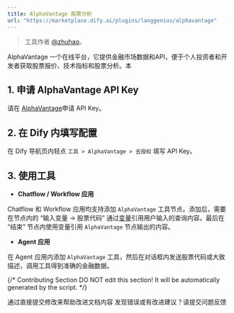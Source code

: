 ```yaml
---
title: AlphaVantage 股票分析
url: "https://marketplace.dify.ai/plugins/langgenius/alphavantage"
---
```


> 工具作者 [@zhuhao](https://github.com/hwzhuhao)。

AlphaVantage 一个在线平台，它提供金融市场数据和API，便于个人投资者和开发者获取股票报价、技术指标和股票分析。本

## 1. 申请 AlphaVantage API Key

请在 [AlphaVantage](https://www.alphavantage.co/support/#api-key)申请 API Key。

## 2. 在 Dify 内填写配置

在 Dify 导航页内轻点 `工具 > AlphaVantage > 去授权` 填写 API Key。

## 3. 使用工具

- **Chatflow / Workflow 应用**

Chatflow 和 Workflow 应用均支持添加 `AlphaVantage` 工具节点。添加后，需要在节点内的 “输入变量 → 股票代码” 通过[变量](/zh-hans/user-guide/build-app/flow-app/variables)引用用户输入的查询内容。最后在 “结束” 节点内使用变量引用 `AlphaVantage` 节点输出的内容。

- **Agent 应用**

在 Agent 应用内添加 `AlphaVantage` 工具，然后在对话框内发送股票代码或大致描述，调用工具得到准确的金融数据。

{/*
Contributing Section
DO NOT edit this section!
It will be automatically generated by the script.
*/}

<CardGroup cols="2">
    <Card
        title="编辑此页面"
        icon="pen-to-square"
        href="https://github.com/langgenius/dify-docs-mintlify/edit/main/zh-hans/guides/tools/tool-configuration/alphavantage.mdx"
    >
        通过直接提交修改来帮助改进文档内容
    </Card>
    <Card
        title="提交问题"
        icon="github"
        href="https://github.com/langgenius/dify-docs-mintlify/issues/new?title=文档问题%3A%20vant&body=%23%23%20问题描述%0A%3C%21--%20请简要描述你发现的问题%20--%3E%0A%0A%23%23%20页面链接%0Ahttps%3A%2F%2Fgithub.com%2Flanggenius%2Fdify-docs-mintlify%2Fblob%2Fmain%2Fzh-hans/guides/tools/tool-configuration%2Falphavantage.mdx%0A%0A%23%23%20建议修改%0A%3C%21--%20如果有具体的修改建议，请在此说明%20--%3E%0A%0A%3C%21--%20感谢你对文档质量的关注！%20--%3E"
    >
        发现错误或有改进建议？请提交问题反馈
    </Card>
</CardGroup>
